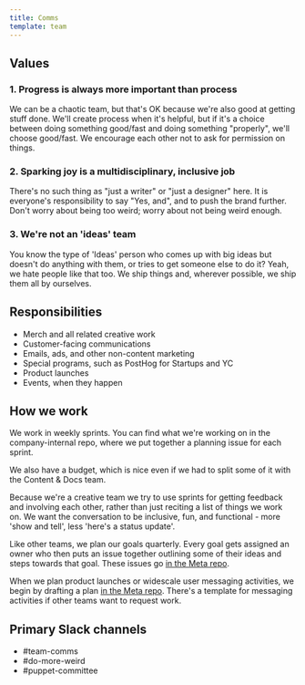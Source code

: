 ```yaml
---
title: Comms
template: team
---
```


## Values

### 1. Progress is always more important than process

We can be a chaotic team, but that's OK because we're also good at getting stuff done. We'll create process when it's helpful, but if it's a choice between doing something good/fast and doing something "properly", we'll choose good/fast. We encourage each other not to ask for permission on things. 

### 2. Sparking joy is a multidisciplinary, inclusive job

There's no such thing as "just a writer" or "just a designer" here. It is everyone's responsibility to say "Yes, and", and to push the brand further. Don't worry about being too weird; worry about not being weird enough. 
  
### 3. We're not an 'ideas' team

You know the type of 'Ideas' person who comes up with big ideas but doesn't do anything with them, or tries to get someone else to do it? Yeah, we hate people like that too. We ship things and, wherever possible, we ship them all by ourselves. 

## Responsibilities

- Merch and all related creative work
- Customer-facing communications
- Emails, ads, and other non-content marketing
- Special programs, such as PostHog for Startups and YC
- Product launches
- Events, when they happen

## How we work

We work in weekly sprints. You can find what we're working on in the <PrivateLink url="https://github.com/PostHog/company-internal/issues">company-internal</PrivateLink> repo, where we put together a planning issue for each sprint.

We also have <PrivateLink url="https://docs.google.com/spreadsheets/d/1MmNUd9fFlZM3-SDk-HQ9cOmBY8XtqT7F97JFOAehxh8/edit?usp=sharing">a budget</PrivateLink>, which is nice even if we had to split some of it with the Content & Docs team. 

Because we're a creative team we try to use sprints for getting feedback and involving each other, rather than just reciting a list of things we work on. We want the conversation to be inclusive, fun, and functional - more 'show and tell', less 'here's a status update'.

Like other teams, we plan our goals quarterly. Every goal gets assigned an owner who then puts an issue together outlining some of their ideas and steps towards that goal. These issues go [in the Meta repo](https://github.com/PostHog/meta/issues/).

When we plan product launches or widescale user messaging activities, we begin by drafting a plan [in the Meta repo](https://github.com/PostHog/meta/issues/). There's a template for messaging activities if other teams want to request work. 

## Primary Slack channels

- <PrivateLink url="https://posthog.slack.com/archives/C083V7C6GKE">#team-comms</PrivateLink>
- <PrivateLink url="https://posthog.slack.com/archives/C04JN5NNMPF">#do-more-weird</PrivateLink>
- <PrivateLink url="https://posthog.slack.com/archives/C083U6XFE22">#puppet-committee</PrivateLink>


